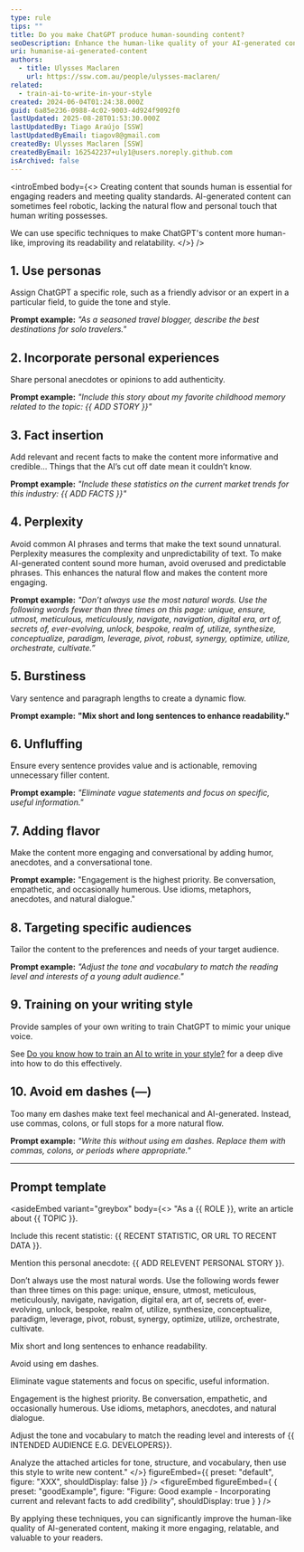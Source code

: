```yaml
---
type: rule
tips: ""
title: Do you make ChatGPT produce human-sounding content?
seoDescription: Enhance the human-like quality of your AI-generated content with techniques such as using personas, incorporating personal experiences, varying sentence lengths, and more to make GPT's content engaging, relatable, and valuable to readers.
uri: humanise-ai-generated-content
authors:
  - title: Ulysses Maclaren
    url: https://ssw.com.au/people/ulysses-maclaren/
related:
  - train-ai-to-write-in-your-style
created: 2024-06-04T01:24:38.000Z
guid: 6a85e236-0988-4c02-9003-4d924f9092f0
lastUpdated: 2025-08-28T01:53:30.000Z
lastUpdatedBy: Tiago Araújo [SSW]
lastUpdatedByEmail: tiagov8@gmail.com
createdBy: Ulysses Maclaren [SSW]
createdByEmail: 162542237+uly1@users.noreply.github.com
isArchived: false
---
```

<introEmbed
  body={<>
Creating content that sounds human is essential for engaging readers and meeting quality standards. AI-generated content can sometimes feel robotic, lacking the natural flow and personal touch that human writing possesses.

We can use specific techniques to make ChatGPT's content more human-like, improving its readability and relatability.
  </>}
/>
## 1. Use personas

Assign ChatGPT a specific role, such as a friendly advisor or an expert in a particular field, to guide the tone and style.

**Prompt example:** _"As a seasoned travel blogger, describe the best destinations for solo travelers."_

## 2. Incorporate personal experiences

Share personal anecdotes or opinions to add authenticity.

**Prompt example:** _"Include this story about my favorite childhood memory related to the topic: &#123;&#123; ADD STORY &#125;&#125;"_

## 3. Fact insertion

Add relevant and recent facts to make the content more informative and credible… Things that the AI’s cut off date mean it couldn’t know.

**Prompt example:** _"Include these statistics on the current market trends for this industry: &#123;&#123; ADD FACTS &#125;&#125;"_

## 4. Perplexity

Avoid common AI phrases and terms that make the text sound unnatural. Perplexity measures the complexity and unpredictability of text. To make AI-generated content sound more human, avoid overused and predictable phrases. This enhances the natural flow and makes the content more engaging.

**Prompt example:** _"Don’t always use the most natural words. Use the following words fewer than three times on this page: unique, ensure, utmost, meticulous, meticulously, navigate, navigation, digital era, art of, secrets of, ever-evolving, unlock, bespoke, realm of, utilize, synthesize, conceptualize, paradigm, leverage, pivot, robust, synergy, optimize, utilize, orchestrate, cultivate.”_

## 5. Burstiness

Vary sentence and paragraph lengths to create a dynamic flow.

**Prompt example:** **"Mix short and long sentences to enhance readability."**

## 6. Unfluffing

Ensure every sentence provides value and is actionable, removing unnecessary filler content.

**Prompt example:** _"Eliminate vague statements and focus on specific, useful information."_

## 7. Adding flavor

Make the content more engaging and conversational by adding humor, anecdotes, and a conversational tone.

**Prompt example:** "Engagement is the highest priority. Be conversation, empathetic, and occasionally humerous. Use idioms, metaphors, anecdotes, and natural dialogue."

## 8. Targeting specific audiences

Tailor the content to the preferences and needs of your target audience.

**Prompt example:** _"Adjust the tone and vocabulary to match the reading level and interests of a young adult audience."_

## 9. Training on your writing style

Provide samples of your own writing to train ChatGPT to mimic your unique voice.

See [Do you know how to train an AI to write in your style?](https://www.ssw.com.au/rules/train-ai-to-write-in-your-style) for a deep dive into how to do this effectively.

## 10. Avoid em dashes (—)

Too many em dashes make text feel mechanical and AI-generated. Instead, use commas, colons, or full stops for a more natural flow.

**Prompt example:** _"Write this without using em dashes. Replace them with commas, colons, or periods where appropriate."_

---

## Prompt template

<asideEmbed
  variant="greybox"
  body={<>
    "As a &#123;&#123; ROLE &#125;&#125;, write an article about &#123;&#123; TOPIC &#125;&#125;.

Include this recent statistic: &#123;&#123; RECENT STATISTIC, OR URL TO RECENT DATA &#125;&#125;.

Mention this personal anecdote: &#123;&#123; ADD RELEVENT PERSONAL STORY &#125;&#125;.

Don’t always use the most natural words. Use the following words fewer than three times on this page: unique, ensure, utmost, meticulous, meticulously, navigate, navigation, digital era, art of, secrets of, ever-evolving, unlock, bespoke, realm of, utilize, synthesize, conceptualize, paradigm, leverage, pivot, robust, synergy, optimize, utilize, orchestrate, cultivate.

Mix short and long sentences to enhance readability.

Avoid using em dashes.

Eliminate vague statements and focus on specific, useful information.

Engagement is the highest priority. Be conversation, empathetic, and occasionally humerous. Use idioms, metaphors, anecdotes, and natural dialogue.

Adjust the tone and vocabulary to match the reading level and interests of &#123;&#123; INTENDED AUDIENCE E.G. DEVELOPERS&#125;&#125;.

Analyze the attached articles for tone, structure, and vocabulary, then use this style to write new content."
  </>}
  figureEmbed={{
    preset: "default",
    figure: "XXX",
    shouldDisplay: false
  }}
/>
<figureEmbed figureEmbed={ {
  preset: "goodExample",
  figure: "Figure: Good example - Incorporating current and relevant facts to add credibility",
  shouldDisplay: true
} } />


By applying these techniques, you can significantly improve the human-like quality of AI-generated content, making it more engaging, relatable, and valuable to your readers.
